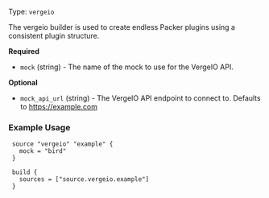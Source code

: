 Type: `vergeio`

<!--
  Include a short description about the builder. This is a good place
  to call out what the builder does, and any requirements for the given
  builder environment. See https://www.packer.io/docs/builders/null
-->

The vergeio builder is used to create endless Packer plugins using
a consistent plugin structure.

<!-- Builder Configuration Fields -->

**Required**

- `mock` (string) - The name of the mock to use for the VergeIO API.

<!--
  Optional Configuration Fields

  Configuration options that are not required or have reasonable defaults
  should be listed under the optionals section. Defaults values should be
  noted in the description of the field
-->

**Optional**

- `mock_api_url` (string) - The VergeIO API endpoint to connect to.
  Defaults to https://example.com

<!--
  A basic example on the usage of the builder. Multiple examples
  can be provided to highlight various build configurations.

-->

### Example Usage

```hcl
 source "vergeio" "example" {
   mock = "bird"
 }

 build {
   sources = ["source.vergeio.example"]
 }
```
